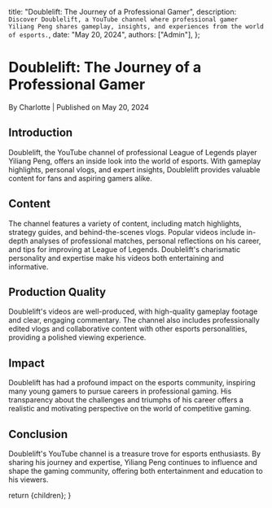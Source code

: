 
  title: "Doublelift: The Journey of a Professional Gamer",
  description: `Discover Doublelift, a YouTube channel where professional gamer Yiliang Peng shares gameplay, insights, and experiences from the world of esports.`,
  date: "May 20, 2024",
  authors: ["Admin"],
};

<h1>Doublelift: The Journey of a Professional Gamer</h1>
<div className="text-sm text-gray-500 dark:text-gray-400">
  By Charlotte | Published on May 20, 2024
</div>

<section id="introduction">
  <h2>Introduction</h2>
  <span>
    Doublelift, the YouTube channel of professional League of Legends player
    Yiliang Peng, offers an inside look into the world of esports. With gameplay
    highlights, personal vlogs, and expert insights, Doublelift provides
    valuable content for fans and aspiring gamers alike.
  </span>
</section>

<section id="content">
  <h2>Content</h2>
  <span>
    The channel features a variety of content, including match highlights,
    strategy guides, and behind-the-scenes vlogs. Popular videos include
    in-depth analyses of professional matches, personal reflections on his
    career, and tips for improving at League of Legends. Doublelift's
    charismatic personality and expertise make his videos both entertaining and
    informative.
  </span>
</section>

<section id="production-quality">
  <h2>Production Quality</h2>
  <span>
    Doublelift's videos are well-produced, with high-quality gameplay footage
    and clear, engaging commentary. The channel also includes professionally
    edited vlogs and collaborative content with other esports personalities,
    providing a polished viewing experience.
  </span>
</section>

<section id="impact">
  <h2>Impact</h2>
  <span>
    Doublelift has had a profound impact on the esports community, inspiring
    many young gamers to pursue careers in professional gaming. His transparency
    about the challenges and triumphs of his career offers a realistic and
    motivating perspective on the world of competitive gaming.
  </span>
</section>

<section id="conclusion">
  <h2>Conclusion</h2>
  <span>
    Doublelift's YouTube channel is a treasure trove for esports enthusiasts. By
    sharing his journey and expertise, Yiliang Peng continues to influence and
    shape the gaming community, offering both entertainment and education to his
    viewers.
  </span>
</section>

  return <MdxLayout>{children}</MdxLayout>;
}
